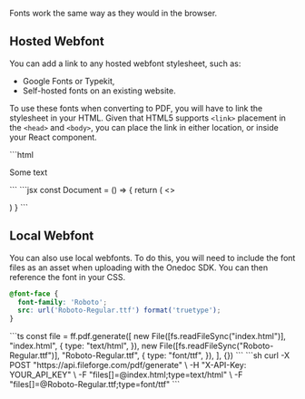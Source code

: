 Fonts work the same way as they would in the browser.

## Hosted Webfont

You can add a link to any hosted webfont stylesheet, such as:

* Google Fonts or Typekit,
* Self-hosted fonts on an existing website.

To use these fonts when converting to PDF, you will have to link the stylesheet in your HTML. Given that HTML5 supports `<link>` placement in the `<head>` and `<body>`, you can place the link in either location, or inside your React component.

<Tabs>
<Tab title="HTML">
```html
<!DOCTYPE html>
<html>
<head>
  <link rel="stylesheet" href="https://fonts.googleapis.com/css2?family=Roboto&display=swap">
</head>
<body style={{
    fontFamily: 'Roboto, sans-serif'
}}>
  <p>Some text</p>
</body>
</html>
```
</Tab>
<Tab title="React">
```jsx
const Document = () => {
  return (
    <>
      <link rel="stylesheet" href="https://fonts.googleapis.com/css2?family=Roboto&display=swap" />
      <p style={{
        fontFamily: "Roboto, sans-serif"
      }}>
      </p>
    </>
  )
}
```
</Tab>
</Tabs>

## Local Webfont

You can also use local webfonts. To do this, you will need to include the font files as an asset when uploading with the Onedoc SDK. You can then reference the font in your CSS.

```css
@font-face {
  font-family: 'Roboto';
  src: url('Roboto-Regular.ttf') format('truetype');
}
```

<Tabs>
<Tab title="With the SDK">
```ts
const file = ff.pdf.generate([
  new File([fs.readFileSync("index.html")], "index.html", {
    type: "text/html",
  }),
  new File([fs.readFileSync("Roboto-Regular.ttf")], "Roboto-Regular.ttf", {
    type: "font/ttf",
  }),
], {})
```
</Tab>
<Tab title="With a CURL request">
```sh
curl -X POST "https://api.fileforge.com/pdf/generate" \
  -H "X-API-Key: YOUR_API_KEY" \
  -F "files[]=@index.html;type=text/html" \
  -F "files[]=@Roboto-Regular.ttf;type=font/ttf"
```
</Tab>
</Tabs>
